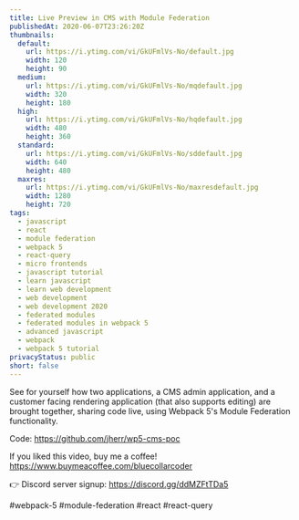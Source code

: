 ```yaml
---
title: Live Preview in CMS with Module Federation
publishedAt: 2020-06-07T23:26:20Z
thumbnails:
  default:
    url: https://i.ytimg.com/vi/GkUFmlVs-No/default.jpg
    width: 120
    height: 90
  medium:
    url: https://i.ytimg.com/vi/GkUFmlVs-No/mqdefault.jpg
    width: 320
    height: 180
  high:
    url: https://i.ytimg.com/vi/GkUFmlVs-No/hqdefault.jpg
    width: 480
    height: 360
  standard:
    url: https://i.ytimg.com/vi/GkUFmlVs-No/sddefault.jpg
    width: 640
    height: 480
  maxres:
    url: https://i.ytimg.com/vi/GkUFmlVs-No/maxresdefault.jpg
    width: 1280
    height: 720
tags:
  - javascript
  - react
  - module federation
  - webpack 5
  - react-query
  - micro frontends
  - javascript tutorial
  - learn javascript
  - learn web development
  - web development
  - web development 2020
  - federated modules
  - federated modules in webpack 5
  - advanced javascript
  - webpack
  - webpack 5 tutorial
privacyStatus: public
short: false
---
```

  
  See for yourself how two applications, a CMS admin application, and a customer facing rendering application (that also supports editing) are brought together, sharing code live, using Webpack 5's Module Federation functionality.

Code: https://github.com/jherr/wp5-cms-poc

If you liked this video, buy me a coffee! https://www.buymeacoffee.com/bluecollarcoder

👉 Discord server signup: https://discord.gg/ddMZFtTDa5

#webpack-5 #module-federation #react #react-query
  